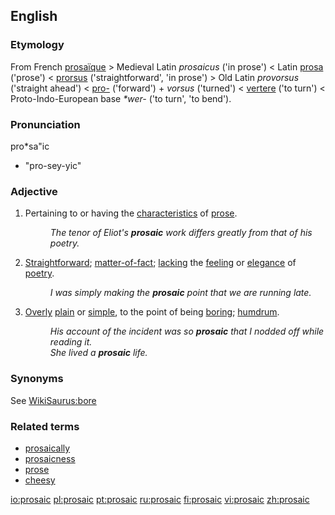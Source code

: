 ==English==

===Etymology===
From French [[prosaïque]] > Medieval Latin ''prosaicus'' ('in prose') < Latin [[prosa]] ('prose') < [[prorsus]] ('straightforward', 'in prose') > Old Latin ''provorsus'' ('straight ahead') < [[pro-]] ('forward') + ''vorsus'' ('turned') < [[vertere]] ('to turn') < Proto-Indo-European base ''*wer-'' ('to turn', 'to bend').

===Pronunciation===
pro*sa"ic

*"pro-sey-yic"

===Adjective===
{{en-adj}}

# Pertaining to or having the [[characteristic]]s of [[prose]].
#: ''The tenor of Eliot's '''prosaic''' work differs greatly from that of his poetry.''
# {{context|of writing or speaking}} [[Straightforward]]; [[matter-of-fact]]; [[lacking]] the [[feeling]] or [[elegance]] of [[poetry]].
#: ''I was simply making the '''prosaic''' point that we are running late.''
# {{context|usually of writing or speaking but also [[figurative]]}} [[Overly]] [[plain]] or [[simple]], to the point of being [[boring]]; [[humdrum]].
#: ''His account of the incident was so '''prosaic''' that I nodded off while reading it.''
#: ''She lived a '''prosaic''' life.''

===Synonyms===
See [[WikiSaurus:bore]]

===Related terms===
*[[prosaically]]
*[[prosaicness]]
*[[prose]]
*[[cheesy]]

[[io:prosaic]]
[[pl:prosaic]]
[[pt:prosaic]]
[[ru:prosaic]]
[[fi:prosaic]]
[[vi:prosaic]]
[[zh:prosaic]]